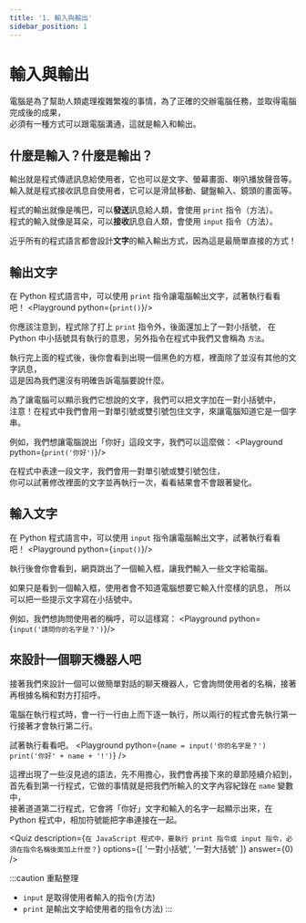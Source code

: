 ```yaml
---
title: '1. 輸入與輸出'
sidebar_position: 1
---
```


# 輸入與輸出
電腦是為了幫助人類處理複雜繁複的事情，為了正確的交辦電腦任務，並取得電腦完成後的成果，<br/>
必須有一種方式可以跟電腦溝通，這就是輸入和輸出。

## 什麼是輸入？什麼是輸出？
輸出就是程式傳遞訊息給使用者，它也可以是文字、螢幕畫面、喇叭播放聲音等。<br/>
輸入就是程式接收訊息自使用者，它可以是滑鼠移動、鍵盤輸入、鏡頭的畫面等。

程式的輸出就像是嘴巴，可以**發送**訊息給人類，會使用 `print` 指令（方法）。<br/>
程式的輸入就像是耳朵，可以**接收**訊息自人類，會使用 `input` 指令（方法）。<br/>

近乎所有的程式語言都會設計**文字**的輸入輸出方式，因為這是最簡單直接的方式！

## 輸出文字
在 Python 程式語言中，可以使用 `print` 指令讓電腦輸出文字，試著執行看看吧！
<Playground python={`print()`}/>

你應該注意到，程式除了打上 `print` 指令外，後面還加上了一對小括號，
在 Python 中小括號具有執行的意思，另外指令在程式中我們又會稱為 `方法`。

執行完上面的程式後，後你會看到出現一個黑色的方框，裡面除了並沒有其他的文字訊息，<br/>
這是因為我們還沒有明確告訴電腦要說什麼。

為了讓電腦可以顯示我們它想說的文字，我們可以把文字加在一對小括號中，<br/>
注意！在程式中我們會用一對單引號或雙引號包住文字，來讓電腦知道它是一個字串。

例如，我們想讓電腦說出「你好」這段文字，我們可以這麼做：
<Playground python={`print('你好')`}/>

在程式中表達一段文字，我們會用一對單引號或雙引號包住，<br/>
你可以試著修改裡面的文字並再執行一次，看看結果會不會跟著變化。

## 輸入文字
在 Python 程式語言中，可以使用 `input` 指令讓電腦輸出文字，試著執行看看吧！
<Playground python={`input()`}/>

執行後會你會看到，網頁跳出了一個輸入框，讓我們輸入一些文字給電腦。

如果只是看到一個輸入框，使用者會不知道電腦想要它輸入什麼樣的訊息，
所以可以把一些提示文字寫在小括號中。

例如，我們想詢問使用者的稱呼，可以這樣寫：
<Playground python={`input('請問你的名字是？')`}/>

## 來設計一個聊天機器人吧
接著我們來設計一個可以做簡單對話的聊天機器人，它會詢問使用者的名稱，接著再根據名稱和對方打招呼。

電腦在執行程式時，會一行一行由上而下逐一執行，所以兩行的程式會先執行第一行接著才會執行第二行。

試著執行看看吧。
<Playground python={`name = input('你的名字是？')
print('你好' + name + '!')`} />

這裡出現了一些沒見過的語法，先不用擔心，我們會再接下來的章節陸續介紹到，<br/>
首先看到第一行程式，它做的事情就是把我們所輸入的文字內容紀錄在 `name` 變數中，<br/>
接著道道第二行程式，它會將「你好」文字和輸入的名字一起顯示出來，在 Python 程式中，相加符號能把字串連接在一起。

<Quiz
  description={`在 JavaScript 程式中，要執行 print 指令或 input 指令，必須在指令名稱後面加上什麼？`}
  options={[ '一對小括號', '一對大括號' ]}
  answer={0}
/>

 :::caution 重點整理
 * `input` 是取得使用者輸入的指令(方法)
 * `print` 是輸出文字給使用者的指令(方法)
 :::